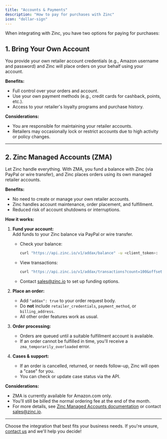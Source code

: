 ```yaml
---
title: "Accounts & Payments"
description: "How to pay for purchases with Zinc"
icon: "dollar-sign"
---
```


When integrating with Zinc, you have two options for paying for purchases:

## 1. Bring Your Own Account

You provide your own retailer account credentials (e.g., Amazon username and password) and Zinc will place orders on your behalf using your account.

**Benefits:**
- Full control over your orders and account.
- Use your own payment methods (e.g., credit cards for cashback, points, etc.).
- Access to your retailer's loyalty programs and purchase history.

**Considerations:**
- You are responsible for maintaining your retailer accounts.
- Retailers may occasionally lock or restrict accounts due to high activity or policy changes.

---

## 2. Zinc Managed Accounts (ZMA)

Let Zinc handle everything. With ZMA, you fund a balance with Zinc (via PayPal or wire transfer), and Zinc places orders using its own managed retailer accounts.

**Benefits:**
- No need to create or manage your own retailer accounts.
- Zinc handles account maintenance, order placement, and fulfillment.
- Reduced risk of account shutdowns or interruptions.

**How it works:**
1. **Fund your account:**  
   Add funds to your Zinc balance via PayPal or wire transfer.  
   - Check your balance:  
     ```bash
     curl "https://api.zinc.io/v1/addax/balance" -u <client_token>:
     ```
   - View transactions:  
     ```bash
     curl "https://api.zinc.io/v1/addax/transactions?count=100&offset=0" -u <client_token>:
     ```
   - Contact [sales@zinc.io](mailto:sales@zinc.io) to set up funding options.

2. **Place an order:**  
   - Add `"addax": true` to your order request body.
   - Do **not** include `retailer_credentials`, `payment_method`, or `billing_address`.
   - All other order features work as usual.

3. **Order processing:**  
   - Orders are queued until a suitable fulfillment account is available.
   - If an order cannot be fulfilled in time, you'll receive a `zma_temporarily_overloaded` error.

4. **Cases & support:**  
   - If an order is cancelled, returned, or needs follow-up, Zinc will open a "case" for you.
   - You can check or update case status via the API.

**Considerations:**
- ZMA is currently available for Amazon.com only.
- You'll still be billed the normal ordering fee at the end of the month.
- For more details, see [Zinc Managed Accounts documentation](/api-reference/introduction/accounts-payments) or contact [sales@zinc.io](mailto:sales@zinc.io).

---

Choose the integration that best fits your business needs. If you're unsure, [contact us](mailto:support@zinc.io) and we'll help you decide! 